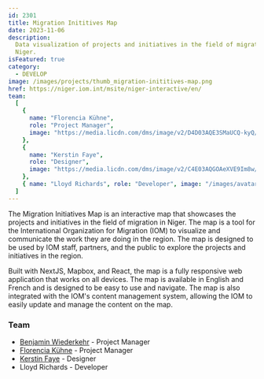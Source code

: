 ```yaml
---
id: 2301
title: Migration Inititives Map
date: 2023-11-06
description:
  Data visualization of projects and initiatives in the field of migration in
  Niger.
isFeatured: true
category:
  - DEVELOP
image: /images/projects/thumb_migration-inititives-map.png
href: https://niger.iom.int/msite/niger-interactive/en/
team:
  [
    {
      name: "Florencia Kühne",
      role: "Project Manager",
      image: "https://media.licdn.com/dms/image/v2/D4D03AQE3SMaUCQ-kyQ/profile-displayphoto-shrink_400_400/profile-displayphoto-shrink_400_400/0/1722951561697?e=1741824000&v=beta&t=OGAtXoY_Wq7zlhLVyNmTpkE8oHAilIAXYlIjakj-Feg",
    },
    {
      name: "Kerstin Faye",
      role: "Designer",
      image: "https://media.licdn.com/dms/image/v2/C4E03AQGOAeXVE9Im8w/profile-displayphoto-shrink_400_400/profile-displayphoto-shrink_400_400/0/1585148773544?e=1741824000&v=beta&t=YphA4uB1PQBXJph6-us01eE-xJSNUQ9SmCrLzETQQR4",
    },
    { name: "Lloyd Richards", role: "Developer", image: "/images/avatar.png" },
  ]
---
```


The Migration Initiatives Map is an interactive map that showcases the projects
and initiatives in the field of migration in Niger. The map is a tool for the
International Organization for Migration (IOM) to visualize and communicate the
work they are doing in the region. The map is designed to be used by IOM staff,
partners, and the public to explore the projects and initiatives in the region.

Built with NextJS, Mapbox, and React, the map is a fully responsive web
application that works on all devices. The map is available in English and
French and is designed to be easy to use and navigate. The map is also
integrated with the IOM's content management system, allowing the IOM to easily
update and manage the content on the map.

### Team

- [Benjamin Wiederkehr](https://www.linkedin.com/in/benjaminwiederkehr/) -
  Project Manager
- [Florencia Kühne](https://www.linkedin.com/in/florencia-kuehne/) - Project
  Manager
- [Kerstin Faye](https://www.linkedin.com/in/kerstin-faye-417626b6/) - Designer
- Lloyd Richards - Developer
